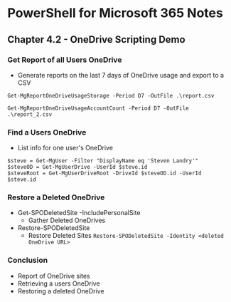 # PowerShell for Microsoft 365 Notes
## Chapter 4.2 - OneDrive Scripting Demo

### Get Report of all Users OneDrive
* Generate reports on the last 7 days of OneDrive usage and export to a CSV
```
Get-MgReportOneDriveUsageStorage -Period D7 -OutFile .\report.csv

Get-MgReportOneDriveUsageAccountCount -Period D7 -OutFile .\report_2.csv
```

### Find a Users OneDrive
* List info for one user's OneDrive
```
$steve = Get-MgUser -Filter "DisplayName eq 'Steven Landry'"
$steveOD = Get-MgUserDrive -UserId $steve.id
$steveRoot = Get-MgUserDriveRoot -DriveId $steveOD.id -UserId $steve.id
```

### Restore a Deleted OneDrive
* Get-SPODeletedSite -IncludePersonalSite
	* Gather Deleted OneDrives
* Restore-SPODeletedSite
	* Restore Deleted Sites
`Restore-SPODeletedSite -Identity <deleted OneDrive URL>`

### Conclusion
* Report of OneDrive sites
* Retrieving a users OneDrive
* Restoring a deleted OneDrive